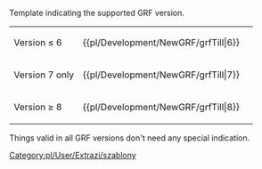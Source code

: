 <noinclude>{{pl/Development/NewGRF/inne strony|en= newgrf-specs.tt-wiki.net/wiki/Template:GrfTill
|pl=Template:pl/Development/NewGRF/grfTill
|language_page=<!--pl-->
}}<!--{{-}}--></noinclude><!--

--><includeonly>{{pl/Development/NewGRF/grf|≤{{{1}}}}}</includeonly><noinclude>
Template indicating the supported GRF version.

{|
|-
| Version ≤ 6 || <nowiki>{{pl/Development/NewGRF/grfTill|6}}</nowiki> || {{pl/Development/NewGRF/grfTill|6}}
|-
| Version 7 only || <nowiki>{{pl/Development/NewGRF/grfTill|7}}</nowiki> || {{pl/Development/NewGRF/grfTill|7}}
|-
| Version ≥ 8 || <nowiki>{{pl/Development/NewGRF/grfTill|8}}</nowiki> || {{pl/Development/NewGRF/grfTill|8}}
|}

Things valid in all GRF versions don't need any special indication.
[[Category:pl/User/Extrazi/szablony]]
</noinclude>